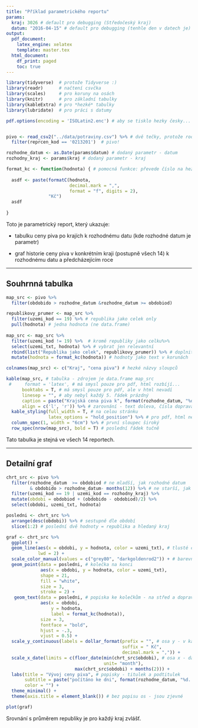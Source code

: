```yaml
---
title: "Příklad parametrického reportu"
params:
  kraj: 3026 # default pro debugging (Středočeský kraj)
  datum: "2016-04-15" # default pro debugging (tenhle den v datech je)
output:
  pdf_document:
    latex_engine: xelatex
    template: master.tex
  html_document:
    df_print: paged
    toc: true
---
```


```r
library(tidyverse)  # protože Tidyverse :)
library(readr)      # načtení csvčka
library(scales)     # pro koruny na osách
library(knitr)      # pro základní tabulky
library(kableExtra) # pro *hezké* tabulky
library(lubridate)  # pro práci s datumy

pdf.options(encoding = 'ISOLatin2.enc') # aby se tisklo hezky česky...


pivo <- read_csv2("../data/potraviny.csv") %>% # dvě tečky, protože root projektu
  filter(reprcen_kod == '0213201')  # pivo!

rozhodne_datum <- as.Date(params$datum) # dodaný parametr - datum
rozhodny_kraj <- params$kraj # dodaný parametr - kraj

format_kc <- function(hodnota) { # pomocná funkce: převede číslo na hezký, český text
  
  asdf <- paste(formatC(hodnota,
                        decimal.mark = ",",
                        format = "f", digits = 2), 
                "Kč")
  asdf
  
}

```

Toto je parametrický report, který ukazuje:

- tabulku ceny piva po krajích k rozhodnému datu (kde rozhodné datum je parametr)

- graf historie ceny piva v konkrétním kraji (postupně všech 14) k rozhodnému datu a předcházejícím roce

<hr>

## Souhrnná tabulka

```r

map_src <- pivo %>% 
  filter(obdobido > rozhodne_datum &rozhodne_datum >= obdobiod) 

republikovy_prumer <- map_src %>% 
  filter(uzemi_kod == 19) %>% # republika jako celek only
  pull(hodnota) # jedna hodnota (ne data.frame)
  
map_src <- map_src %>% 
  filter(uzemi_kod != 19) %>%  # kromě republiky jako celku%>% 
  select(uzemi_txt, hodnota) %>% # vybrat jen relevantní
  rbind(list("Republika jako celek", republikovy_prumer)) %>% # doplnit součtový řádek
  mutate(hodnota = format_kc(hodnota)) # hodnoty jako text v korunách

colnames(map_src) <- c("Kraj", "cena piva") # hezké názvy sloupců

kable(map_src, # tabulka - zdrojem je data.frame map_src
 #     format = 'latex', # má smysl pouze pro pdf, html rozbíjí...
      booktabs = T, # má smysl pouze pro pdf, ale v html nevadí
      linesep = "", # aby nebyl každý 5. řádek prázdný
      caption = paste("Krajská cena piva k", format(rozhodne_datum, "%d. %m. %Y")),
      align = c('l', 'r')) %>% # zarovnání - text doleva, čísla doprava
  kable_styling(full_width = T, # na celou stránku
                latex_options = "hold_position") %>% # pro pdf, html nevadí...
  column_spec(1, width = "6cm") %>% # první sloupec široký
  row_spec(nrow(map_src), bold = T) # poslední řádek tučně

```

Tato tabulka je stejná ve všech 14 reportech.

<hr>

## Detailní graf

```r

chrt_src <- pivo %>% 
  filter(rozhodne_datum  >= obdobiod # ne mladší, jak rozhodné datum
         & obdobido > rozhodne_datum- months(12)) %>% # ne starší, jak rok
  filter(uzemi_kod == 19 | uzemi_kod == rozhodny_kraj) %>% 
  mutate(obdobi = obdobiod + (obdobido - obdobiod)/2) %>% 
  select(obdobi, uzemi_txt, hodnota)

posledni <- chrt_src %>% 
  arrange(desc(obdobi)) %>% # sestupně dle období
  slice(1:2) # poslední dvě hodnoty = republika a hledaný kraj

graf <- chrt_src %>% 
  ggplot() +
  geom_line(aes(x = obdobi, y = hodnota, color = uzemi_txt), # tlusté čáry
            lwd = 2) +
  scale_color_manual(values = c("grey80", "darkgoldenrod2")) + # barevná škála
  geom_point(data = posledni, # kolečka na konci 
             aes(x = obdobi, y = hodnota, color = uzemi_txt), 
             shape = 21, 
             fill = "white", 
             size = 3, 
             stroke = 2) +
   geom_text(data = posledni, # popiska ke kolečkům - na střed a doprava
             aes(x = obdobi, 
                 y = hodnota, 
                 label = format_kc(hodnota)), 
             size = 3, 
             fontface = "bold",
             hjust = -.3,
             vjust = 0.5) +
  scale_y_continuous(labels = dollar_format(prefix = "", # osa y - v kačkách
                                            suffix = " Kč", 
                                            decimal.mark = ",")) +
  scale_x_date(limits = c(floor_date(min(chrt_src$obdobi), # osa x - datum jako měsíc
                                     unit= "month"), 
                          max(chrt_src$obdobi) + months(2))) +
  labs(title = "Vývoj ceny piva", # popisky - titulek a podtitulek
       subtitle = paste("počítáno ke dni", format(rozhodne_datum, "%d. %m. %Y")),
       color = "") +
  theme_minimal() +
  theme(axis.title = element_blank()) # bez popisu os - jsou zjevné

plot(graf)

```

Srovnání s průměrem republiky je pro každý kraj zvlášť.